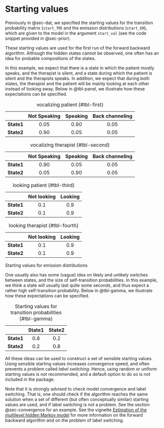 # Starting values {#sec-startval}

Previously in @sec-dat, we specified the starting values for the transition probability matrix (`start_TM`) and the emission distributions (`start_EM`), which are given to the model in the argument `start_val` (see the code snippet provided in @sec-prior). 

These starting values are used for the first run of the forward backward algorithm. Although the hidden states cannot be observed, one often has an idea for probable compositions of the states. 

In this example, we expect that there is a state in which the patient mostly speaks, and the therapist is silent, and a state during which the patient is silent and the therapists speaks. In addition, we expect that during both states, the therapist and the patient will be mainly looking at each other instead of looking away. Below in @tbl-panel, we illustrate how these expectations can be specified.

::: {#tbl-panel layout-ncol=2}
|          | Not Speaking | Speaking | Back channeling |
|:--------:|:------------:|:--------:|:---------------:|
|**State1**|       0.05   |  0.90    |         0.05    |
|**State2**|       0.90   |  0.05    |         0.05    |

: vocalizing patient {#tbl-first}

|          | Not Speaking | Speaking | Back channeling |
|:--------:|:------------:|:--------:|:---------------:|
|**State1**|       0.90   |  0.05    |         0.05    |
|**State2**|       0.05   |  0.90    |         0.05    |

: vocalizing therapist {#tbl-second}

|          | Not looking | Looking | 
|:--------:|:-----------:|:-------:|
|**State1**|      0.1    |   0.9   |
|**State2**|      0.1    |   0.9   | 

: looking patient {#tbl-third}

|          | Not looking | Looking | 
|:--------:|:-----------:|:-------:|
|**State1**|      0.1    |   0.9   |
|**State2**|      0.1    |   0.9   | 

: looking therapist {#tbl-fourth}

Starting values for emission distributions
:::


One usually also has some (vague) idea on likely and unlikely switches between states, and the size of self-transition probabilities. In this example, we think a state will usually last quite some seconds, and thus expect a rather high self-transition probability. Below in @tbl-gamma, we illustrate how these expectations can be specified.

|             | State1 | State2|
|:-----------:|:------:|:-----:|
| **State1**  | 0.8    |  0.2  |
| **State2**  | 0.2    |  0.8  | 

: Starting values for transition probabilities {#tbl-gamma}

All these ideas can be used to construct a set of sensible starting values. Using sensible starting values increases convergence speed, and often prevents a problem called *label switching*. Hence, using random or uniform starting values is not recommended, and a default option to do so is not included in the package. 

::: {.callout-note}
Note that it is strongly advised to check model convergence and label switching. That is, one should check if the algorithm reaches the same solution when a set of different (but often conceptually similar) starting values are used, and if label switching is not a problem. See the section @sec-convergence for an example. See the vignette [Estimation of the multilevel hidden Markov model](https://cran.r-project.org/web/packages/mHMMbayes/vignettes/estimation-mhmm.pdf) for more information on the forward backward algorithm and on the problem of label switching.
:::


